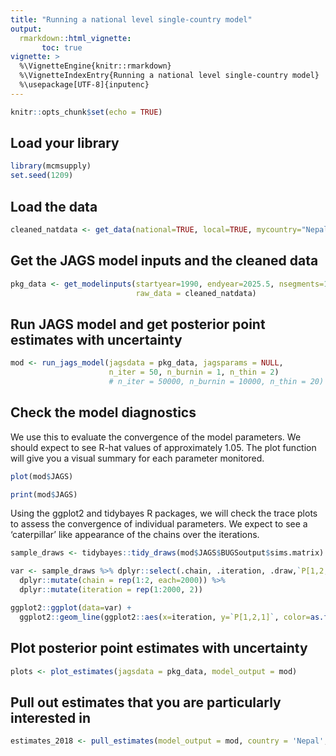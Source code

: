 ```yaml
---
title: "Running a national level single-country model"
output: 
  rmarkdown::html_vignette:
       toc: true
vignette: >
  %\VignetteEngine{knitr::rmarkdown}
  %\VignetteIndexEntry{Running a national level single-country model}
  %\usepackage[UTF-8]{inputenc}
---
```



```r
knitr::opts_chunk$set(echo = TRUE)
```


## Load your library
```r
library(mcmsupply)
set.seed(1209)
```


## Load the data 
```r
cleaned_natdata <- get_data(national=TRUE, local=TRUE, mycountry="Nepal")
```


## Get the JAGS model inputs and the cleaned data
```r
pkg_data <- get_modelinputs(startyear=1990, endyear=2025.5, nsegments=12, 
                            raw_data = cleaned_natdata)

```


## Run JAGS model and get posterior point estimates with uncertainty
```r
mod <- run_jags_model(jagsdata = pkg_data, jagsparams = NULL, 
                      n_iter = 50, n_burnin = 1, n_thin = 2)
                      # n_iter = 50000, n_burnin = 10000, n_thin = 20)
```


## Check the model diagnostics

We use this to evaluate the convergence of the model parameters. We should expect to see R-hat values of approximately 1.05. The plot function will give you a visual summary for each parameter monitored. 


```r
plot(mod$JAGS)

print(mod$JAGS)
```

Using the ggplot2 and tidybayes R packages, we will check the trace plots to assess the convergence of individual parameters.
We expect to see a 'caterpillar' like appearance of the chains over the iterations. 

```r
sample_draws <- tidybayes::tidy_draws(mod$JAGS$BUGSoutput$sims.matrix)

var <- sample_draws %>% dplyr::select(.chain, .iteration, .draw,`P[1,2,1]`) %>%
  dplyr::mutate(chain = rep(1:2, each=2000)) %>%
  dplyr::mutate(iteration = rep(1:2000, 2))

ggplot2::ggplot(data=var) +
  ggplot2::geom_line(ggplot2::aes(x=iteration, y=`P[1,2,1]`, color=as.factor(chain)))
```


## Plot posterior point estimates with uncertainty

```r
plots <- plot_estimates(jagsdata = pkg_data, model_output = mod) 
```


## Pull out estimates that you are particularly interested in

```r
estimates_2018 <- pull_estimates(model_output = mod, country = 'Nepal', year=2018)
```



